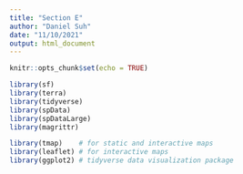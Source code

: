 ```yaml
---
title: "Section E"
author: "Daniel Suh"
date: "11/10/2021"
output: html_document
---
```


```r
knitr::opts_chunk$set(echo = TRUE)
```

```r
library(sf)  
library(terra)  
library(tidyverse)  
library(spData)
library(spDataLarge)
library(magrittr)

library(tmap)    # for static and interactive maps
library(leaflet) # for interactive maps
library(ggplot2) # tidyverse data visualization package
```



